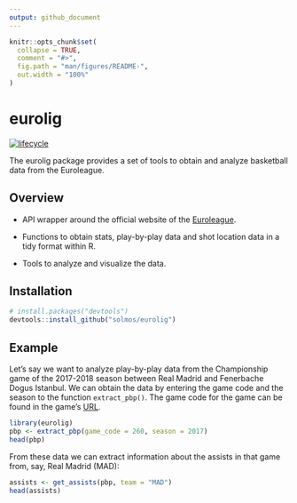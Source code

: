 ```yaml
---
output: github_document
---
```


<!-- README.md is generated from README.Rmd. Please edit that file -->

```r
knitr::opts_chunk$set(
  collapse = TRUE,
  comment = "#>",
  fig.path = "man/figures/README-",
  out.width = "100%"
)
```
# eurolig

[![lifecycle](https://img.shields.io/badge/lifecycle-experimental-orange.svg)](https://www.tidyverse.org/lifecycle/#experimental)

The eurolig package provides a set of tools to obtain and analyze basketball data from the Euroleague.

## Overview

* API wrapper around the official website of the [Euroleague](https://www.euroleague.net/).

* Functions to obtain stats, play-by-play data and shot location data in a tidy format within R.

* Tools to analyze and visualize the data.


## Installation

```r
# install.packages("devtools")
devtools::install_github("solmos/eurolig")
```


## Example

Let's say we want to analyze play-by-play data from the Championship game of the 2017-2018 season between Real Madrid and Fenerbache Dogus Istanbul. We can obtain the data by entering the game code and the season to the function `extract_pbp()`. The game code for the game can be found in the game's [URL](https://www.euroleague.net/main/results/showgame?gamecode=260&seasoncode=E2017).

```r
library(eurolig)
pbp <- extract_pbp(game_code = 260, season = 2017)
head(pbp)
```

From these data we can extract information about the assists in that game from, say, Real Madrid (MAD):
```r
assists <- get_assists(pbp, team = "MAD")
head(assists)
```


